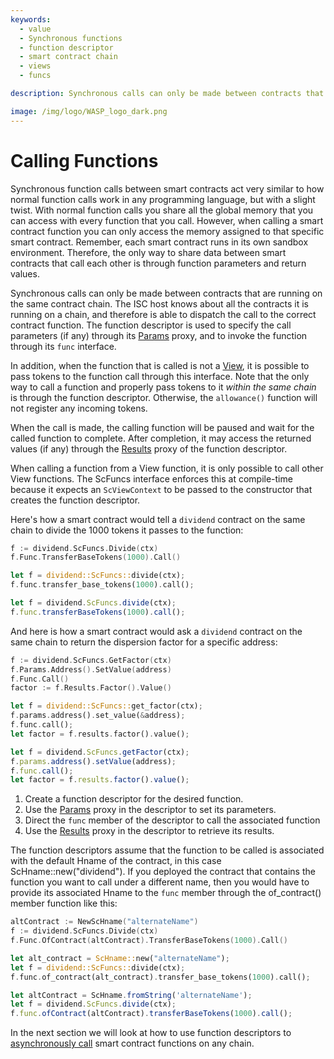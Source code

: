 ```yaml
---
keywords:
  - value
  - Synchronous functions
  - function descriptor
  - smart contract chain
  - views
  - funcs

description: Synchronous calls can only be made between contracts that are running on the same contract chain. When calling a smart contract function you can only access the memory assigned to that specific smart contract, the only way to share data between smart contracts that call each other is through function parameters and return values.

image: /img/logo/WASP_logo_dark.png
---
```



# Calling Functions

Synchronous function calls between smart contracts act very similar to how normal function
calls work in any programming language, but with a slight twist. With normal function
calls you share all the global memory that you can access with every function that you
call. However, when calling a smart contract function you can only access the memory
assigned to that specific smart contract. Remember, each smart contract runs in its own
sandbox environment. Therefore, the only way to share data between smart contracts that
call each other is through function parameters and return values.

Synchronous calls can only be made between contracts that are running on the same contract
chain. The ISC host knows about all the contracts it is running on a chain, and therefore
is able to dispatch the call to the correct contract function. The function descriptor is
used to specify the call parameters (if any) through its [Params](params.mdx) proxy, and
to invoke the function through its `func` interface.

In addition, when the function that is called is not a [View](views.mdx), it is possible
to pass tokens to the function call through this interface. Note that the only way to call
a function and properly pass tokens to it _within the same chain_ is through the function
descriptor. Otherwise, the `allowance()` function will not register any incoming tokens.

When the call is made, the calling function will be paused and wait for the called
function to complete. After completion, it may access the returned values (if any) through
the [Results](results.mdx) proxy of the function descriptor.

When calling a function from a View function, it is only possible to call other View
functions. The ScFuncs interface enforces this at compile-time because it expects an
`ScViewContext` to be passed to the constructor that creates the function descriptor.

Here's how a smart contract would tell a `dividend` contract on the same chain to divide
the 1000 tokens it passes to the function:

<Tabs groupId="language" queryString>

<TabItem value="go" label="Go">

```go
f := dividend.ScFuncs.Divide(ctx)
f.Func.TransferBaseTokens(1000).Call()
```

</TabItem>
<TabItem value="rust" label="Rust">

```rust
let f = dividend::ScFuncs::divide(ctx);
f.func.transfer_base_tokens(1000).call();
```

</TabItem>
<TabItem value="typescript" label="Typescript">

```ts
let f = dividend.ScFuncs.divide(ctx);
f.func.transferBaseTokens(1000).call();
```

</TabItem>
</Tabs>

And here is how a smart contract would ask a `dividend` contract on the same chain to
return the dispersion factor for a specific address:

<Tabs groupId="language" queryString>

<TabItem value="go" label="Go">

```go
f := dividend.ScFuncs.GetFactor(ctx)
f.Params.Address().SetValue(address)
f.Func.Call()
factor := f.Results.Factor().Value()
```

</TabItem>
<TabItem value="rust" label="Rust">

```rust
let f = dividend::ScFuncs::get_factor(ctx);
f.params.address().set_value(&address);
f.func.call();
let factor = f.results.factor().value();
```

</TabItem>
<TabItem value="typescript" label="Typescript">

```ts
let f = dividend.ScFuncs.getFactor(ctx);
f.params.address().setValue(address);
f.func.call();
let factor = f.results.factor().value();
```

</TabItem>
</Tabs>

1. Create a function descriptor for the desired function.
2. Use the [Params](params.mdx) proxy in the descriptor to set its parameters.
3. Direct the `func` member of the descriptor to call the associated function
4. Use the [Results](results.mdx) proxy in the descriptor to retrieve its results.

The function descriptors assume that the function to be called is associated with the
default Hname of the contract, in this case ScHname::new("dividend"). If you deployed the
contract that contains the function you want to call under a different name, then you
would have to provide its associated Hname to the `func` member through the of_contract()
member function like this:

<Tabs groupId="language" queryString>

<TabItem value="go" label="Go">

```go
altContract := NewScHname("alternateName")
f := dividend.ScFuncs.Divide(ctx)
f.Func.OfContract(altContract).TransferBaseTokens(1000).Call()
```

</TabItem>
<TabItem value="rust" label="Rust">

```rust
let alt_contract = ScHname::new("alternateName");
let f = dividend::ScFuncs::divide(ctx);
f.func.of_contract(alt_contract).transfer_base_tokens(1000).call();
```

</TabItem>
<TabItem value="typescript" label="Typescript">

```ts
let altContract = ScHname.fromString('alternateName');
let f = dividend.ScFuncs.divide(ctx);
f.func.ofContract(altContract).transferBaseTokens(1000).call();
```

</TabItem>
</Tabs>

In the next section we will look at how to use function descriptors to
[asynchronously call](post.mdx) smart contract functions on any chain.
